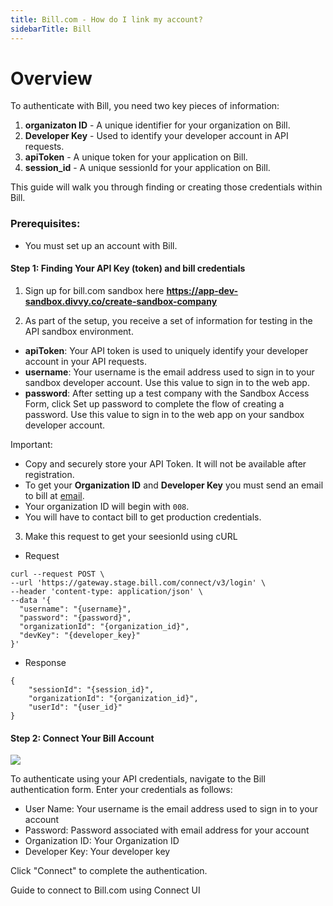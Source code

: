 ```yaml
---
title: Bill.com - How do I link my account?
sidebarTitle: Bill
---
```



# Overview

To authenticate with Bill, you need two key pieces of information:
1. **organizaton ID** - A unique identifier for your organization on Bill.
2. **Developer Key** - Used to identify your developer account in API requests.
3. **apiToken** - A unique token for your application on Bill.
4. **session_id** - A unique sessionId for your application on Bill.


This guide will walk you through finding or creating those credentials within Bill.


### Prerequisites:

- You must set up an account with Bill.


#### Step 1: Finding Your API Key (token) and bill credentials
1. Sign up for bill.com sandbox here **https://app-dev-sandbox.divvy.co/create-sandbox-company**


2. As part of the setup, you receive a set of information for testing in the API sandbox environment.
- **apiToken**: Your API token is used to uniquely identify your developer account in your API requests.
- **username**: Your username is the email address used to sign in to your sandbox developer account. Use this value to sign in to the web app.
- **password**: After setting up a test company with the Sandbox Access Form, click Set up password to complete the flow of creating a password.
Use this value to sign in to the web app on your sandbox developer account.

Important:
- Copy and securely store your API Token. It will not be available after registration.
- To get your **Organization ID** and **Developer Key** you must send an email to bill at [email](developerprogram@hq.bill.com).
- Your organization ID will begin with `008`.
- You will have to contact bill to get production credentials.

3. Make this request to get your seesionId using cURL

- Request
```
curl --request POST \
--url 'https://gateway.stage.bill.com/connect/v3/login' \
--header 'content-type: application/json' \
--data '{
  "username": "{username}", 
  "password": "{password}",
  "organizationId": "{organization_id}", 
  "devKey": "{developer_key}"
}'
```

- Response
```
{
    "sessionId": "{session_id}",
    "organizationId": "{organization_id}",
    "userId": "{user_id}"
}
```



#### Step 2: Connect Your Bill Account

<img src="/integrations/all/bill/nango_connect_ui.png" />

To authenticate using your API credentials, navigate to the Bill authentication form.
Enter your credentials as follows:
- User Name: Your username is the email address used to sign in to your account
- Password: Password associated with email address for your account
- Organization ID: Your Organization ID
- Developer Key: Your developer key

Click "Connect" to complete the authentication.

<Card title="Connect to Bill.com" icon="link" href="/integrations/all/bill/connect" horizontal>
  Guide to connect to Bill.com using Connect UI
</Card>

